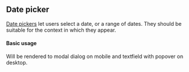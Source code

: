 

<PageMeta component="Datepicker" />

## Date picker

[Date pickers](https://material.io/components/pickers/) let users select a date, or a range of dates. They should be suitable for the context in which they appear.

<Ad />

#### Basic usage

Will be rendered to modal dialog on mobile and textfield with popover on desktop.

<Example testId="datepicker-example" source={BasicDateRangePicker} />
